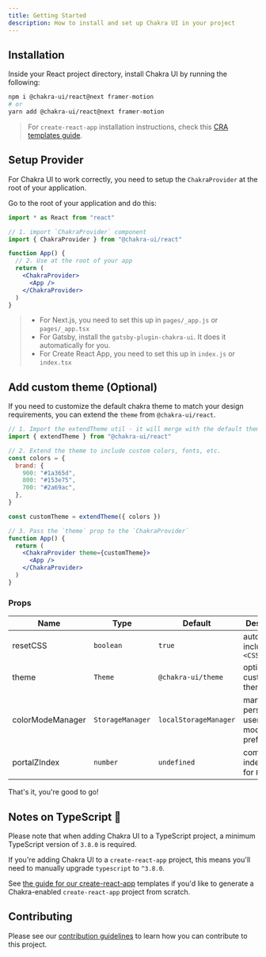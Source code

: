 ```yaml
---
title: Getting Started
description: How to install and set up Chakra UI in your project
---
```


## Installation

Inside your React project directory, install Chakra UI by running the following:

```bash
npm i @chakra-ui/react@next framer-motion
# or
yarn add @chakra-ui/react@next framer-motion
```

> For `create-react-app` installation instructions, check this
> [CRA templates guide](/guides/integrations/with-cra).

<carbon-ad></carbon-ad>

## Setup Provider

For Chakra UI to work correctly, you need to setup the `ChakraProvider` at the
root of your application.

Go to the root of your application and do this:

```jsx live=false
import * as React from "react"

// 1. import `ChakraProvider` component
import { ChakraProvider } from "@chakra-ui/react"

function App() {
  // 2. Use at the root of your app
  return (
    <ChakraProvider>
      <App />
    </ChakraProvider>
  )
}
```

> - For Next.js, you need to set this up in `pages/_app.js` or `pages/_app.tsx`
> - For Gatsby, install the `gatsby-plugin-chakra-ui`. It does it automatically
>   for you.
> - For Create React App, you need to set this up in `index.js` or `index.tsx`

## Add custom theme (Optional)

If you need to customize the default chakra theme to match your design
requirements, you can extend the `theme` from `@chakra-ui/react`.

```jsx live=false
// 1. Import the extendTheme util - it will merge with the default theme.
import { extendTheme } from "@chakra-ui/react"

// 2. Extend the theme to include custom colors, fonts, etc.
const colors = {
  brand: {
    900: "#1a365d",
    800: "#153e75",
    700: "#2a69ac",
  },
}

const customTheme = extendTheme({ colors })

// 3. Pass the `theme` prop to the `ChakraProvider`
function App() {
  return (
    <ChakraProvider theme={customTheme}>
      <App />
    </ChakraProvider>
  )
}
```

### Props

| Name             | Type             | Default               | Description                                         |
| ---------------- | ---------------- | --------------------- | --------------------------------------------------- |
| resetCSS         | `boolean`        | `true`                | automatically includes `<CSSReset />`               |
| theme            | `Theme`          | `@chakra-ui/theme`    | optional custom theme                               |
| colorModeManager | `StorageManager` | `localStorageManager` | manager to persist a users color mode preference in |
| portalZIndex     | `number`         | `undefined`           | common z-index to use for `Portal`                  |

That's it, you're good to go!

## Notes on TypeScript 🚨

Please note that when adding Chakra UI to a TypeScript project, a minimum
TypeScript version of `3.8.0` is required.

If you're adding Chakra UI to a `create-react-app` project, this means you'll
need to manually upgrade `typescript` to `^3.8.0`.

See [the guide for our create-react-app](/guides/integrations/with-cra)
templates if you'd like to generate a Chakra-enabled `create-react-app` project
from scratch.

## Contributing

Please see our [contribution guidelines](/docs/contributing) to learn how you
can contribute to this project.
